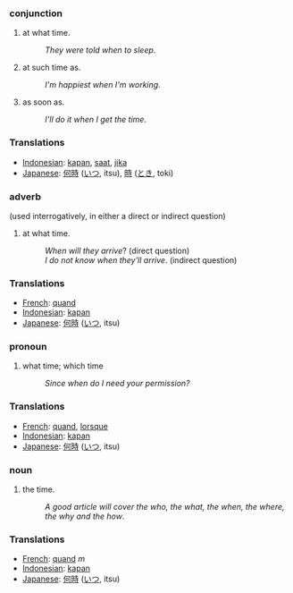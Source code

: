 ===conjunction===
#at what time.
#:''They were told when to sleep''.
#at such time as.
#:''I'm happiest when I'm working''.
#as soon as.
#:''I'll do it when I get the time''.

=== Translations ===
*[[Indonesian]]: [[kapan]], [[saat]], [[jika]]
*[[Japanese]]: [[何時]] ([[いつ]], itsu), [[時]] ([[とき]], toki)

===adverb===
(used interrogatively, in either a direct or indirect question)
#at what time.
#:''When will they arrive''? (direct question)
#:''I do not know when they'll arrive''. (indirect question)

=== Translations ===
*[[French]]: [[quand]]
*[[Indonesian]]: [[kapan]]
*[[Japanese]]: [[何時]] ([[いつ]], itsu)

===pronoun===
#what time; which time
#:''Since when do I need your permission?''

=== Translations ===
*[[French]]: [[quand]], [[lorsque]]
*[[Indonesian]]: [[kapan]]
*[[Japanese]]: [[何時]] ([[いつ]], itsu)

===noun===
#the time.
#:''A good article will cover the who, the what, the when, the where, the why and the how''.

=== Translations ===
*[[French]]: [[quand]] ''m''
*[[Indonesian]]: [[kapan]]
*[[Japanese]]: [[何時]] ([[いつ]], itsu)